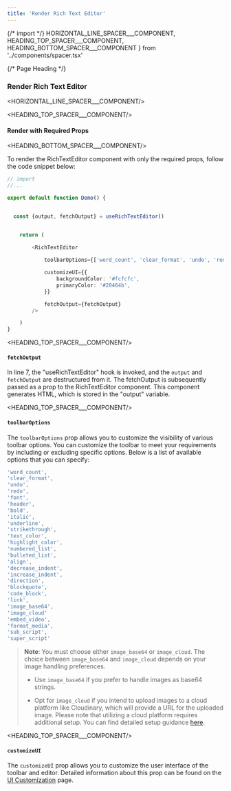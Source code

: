 ```yaml
---
title: 'Render Rich Text Editor'
---
```


{/* import */}
    HORIZONTAL_LINE_SPACER___COMPONENT,
    HEADING_TOP_SPACER___COMPONENT, 
    HEADING_BOTTOM_SPACER___COMPONENT
} from '../components/spacer.tsx'



{/* Page Heading */}
### Render Rich Text Editor
<HORIZONTAL_LINE_SPACER___COMPONENT/>


<HEADING_TOP_SPACER___COMPONENT/>

#### Render with Required Props

<HEADING_BOTTOM_SPACER___COMPONENT/>

To render the RichTextEditor component with only the required props, follow the code snippet below:


```ts showLineNumbers copy  
// import
//...

export default function Demo() {


  const {output, fetchOutput} = useRichTextEditor()


    return (

        <RichTextEditor
        
            toolbarOptions={['word_count', 'clear_format', 'undo', 'redo', 'font', 'header', 'bold', 'italic', 'underline', 'strikethrough', 'text_color', 'highlight_color', 'numbered_list', 'bulleted_list', 'align', 'decrease_indent', 'increase_indent', 'direction', 'blockquote', 'code_block', 'link', 'image_base64', 'embed_video', 'format_media', 'sub_script', 'super_script']}

            customizeUI={{
                backgroundColor: '#fcfcfc',
                primaryColor: '#20464b',
            }}

            fetchOutput={fetchOutput}
        />

    )
}
```


<HEADING_TOP_SPACER___COMPONENT/>

#### `fetchOutput`


In line 7, the "useRichTextEditor" hook is invoked, and the `output` and `fetchOutput` are destructured from it. The fetchOutput is subsequently passed as a prop to the RichTextEditor component. This component generates HTML, which is stored in the "output" variable.

<HEADING_TOP_SPACER___COMPONENT/>

#### `toolbarOptions`

The `toolbarOptions` prop allows you to customize the visibility of various toolbar options. You can customize the toolbar to meet your requirements by including or excluding specific options. Below is a list of available options that you can specify:

```ts copy
'word_count',
'clear_format',
'undo',
'redo',
'font',
'header',
'bold',
'italic',
'underline',
'strikethrough',
'text_color',
'highlight_color',
'numbered_list',
'bulleted_list',
'align',
'decrease_indent',
'increase_indent',
'direction',
'blockquote',
'code_block',
'link',
'image_base64',
'image_cloud'
'embed_video',
'format_media',
'sub_script',
'super_script'
```

> **Note**: You must choose either `image_base64` or `image_cloud`. The choice between `image_base64` and `image_cloud` depends on your image handling preferences.
>
> - Use `image_base64` if you prefer to handle images as base64 strings.
>
> - Opt for `image_cloud` if you intend to upload images to a cloud platform like Cloudinary, which will provide a URL for the uploaded image. Please note that utilizing a cloud platform requires additional setup. You can find detailed setup guidance [here](/upload-image-in-cloud).




<HEADING_TOP_SPACER___COMPONENT/>

#### `customizeUI`

The `customizeUI` prop allows you to customize the user interface of the toolbar and editor. Detailed information about this prop can be found on the [UI Customization](/ui-customization) page.

